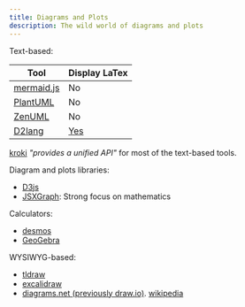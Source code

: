 ```yaml
---
title: Diagrams and Plots
description: The wild world of diagrams and plots
---
```



Text-based:

| Tool                                  | Display LaTex                              |
|---------------------------------------|--------------------------------------------|
| [mermaid.js](https://mermaid.js.org/) | No                                         |
| [PlantUML](https://plantuml.com/)     | No                                         |
| [ZenUML](https://zenuml.com/)         | No                                         |
| [D2lang](https://d2lang.com/)         | [Yes](https://d2lang.com/tour/text/#latex) |

[kroki](https://kroki.io/) *"provides a unified API"* for most of the text-based tools.

Diagram and plots libraries:
- [D3js](https://d3js.org/)
- [JSXGraph](https://jsxgraph.uni-bayreuth.de/wp/index.html): Strong focus on mathematics

Calculators:
- [desmos](https://www.desmos.com/)
- [GeoGebra](https://www.geogebra.org/)

WYSIWYG-based:
- [tldraw](https://tldraw.dev/)
- [excalidraw](https://excalidraw.com/)
- [diagrams.net (previously draw.io)](https://www.drawio.com/). [wikipedia](https://en.wikipedia.org/wiki/Diagrams.net)
